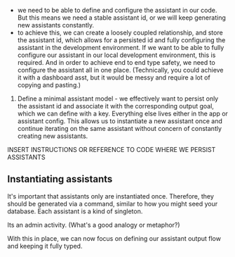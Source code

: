 - we need to be able to define and configure the assistant in our code. But this means we need a stable assistant id, or we will keep generating new assistants constantly.
- to achieve this, we can create a loosely coupled relationship, and store the assistant id, which allows for a persisted id and fully configuring the assistant in the development environment. If we want to be able to fully configure our assistant in our local development environment, this is required. And in order to achieve end to end type safety, we need to configure the assistant all in one place. (Technically, you could achieve it with a dashboard asst, but it would be messy and require a lot of copying and pasting.)

1. Define a minimal assistant model - we effectively want to persist only the assistant id and associate it with the corresponding output goal, which we can define with a key. Everything else lives either in the app or assistant config. This allows us to instantiate a new assistant once and continue iterating on the same assistant without concern of constantly creating new assistants.

INSERT INSTRUCTIONS OR REFERENCE TO CODE WHERE WE PERSIST ASSISTANTS

## Instantiating assistants

It's important that assistants only are instantiated once. Therefore, they should be generated via a command, similar to how you might seed your database.
Each assistant is a kind of singleton.

Its an admin activity. (What's a good analogy or metaphor?)

With this in place, we can now focus on defining our assistant output flow and keeping it fully typed.
